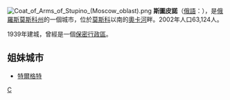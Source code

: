 {{coord|54|53|N|38|4|E|display=title}}
[[File:Coat_of_Arms_of_Stupino_(Moscow_oblast).png|right]]
'''斯圖皮諾'''（[[俄語|俄語]]：'''{{lang|ru|Сту́пино}}'''），是[[俄羅斯|俄羅斯]][[莫斯科州|莫斯科州]]的一個城市，位於[[莫斯科|莫斯科]]以南的[[奧卡河|奧卡河]]畔。2002年人口63,124人。

1939年建城，曾經是一個[[保密行政區|保密行政區]]。

==姐妹城市==
* {{GER}}[[特爾格特|特爾格特]]

{{Cities and towns in Moscow Oblast}}

[[Category:莫斯科州城市|С]]